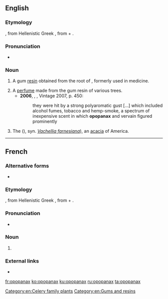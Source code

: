 ==English==
{{rfi|en}}

===Etymology===
{{bor|en|la|opopanax}}, from Hellenistic Greek {{m|grc|ὀποπάναξ}}, from {{der|en|grc|ὀπός|t=vegetable juice}} + {{m|grc|πάναξ|t=any of several plants believed to have medicinal benefits}}.

===Pronunciation===
* {{a|UK}} {{IPA|/əˈpɒpənaks/|lang=en}}

===Noun===
{{en-noun|~|opopanaxes}}

# {{lb|en|obsolete}} A gum [[resin]] obtained from the root of {{taxlink|Opopanax chironium|species|noshow=1|ver=161118}}, formerly used in medicine.
# A [[perfume]] made from the gum resin of various trees.
#* '''2006''', {{w|Thomas Pynchon}}, ''{{w|Against the Day}}'', Vintage 2007, p. 450:
#*: they were hit by a strong polyaromatic gust [...] which included alcohol fumes, tobacco and hemp-smoke, a spectrum of inexpensive scent in which '''opopanax''' and vervain figured prominently
# The {{vern|opopanax tree}} ({{taxlink|Acacia farnesiana|species|noshow=1|ver=161118}}), syn. ''[[Vachellia farnesiana]]''), an [[acacia]] of America.

[[Category:en:Celery family plants]]
[[Category:en:Gums and resins]]

----

==French==

===Alternative forms===
* {{l|fr|opoponax}}

===Etymology===
{{bor|fr|la|opopanax}}, from Hellenistic Greek {{m|grc|ὀποπάναξ}}, from {{der|fr|grc|ὀπός|t=vegetable juice}} + {{m|grc|πάναξ}}.

===Pronunciation===
* {{IPA|/ɔ.pɔ.pa.naks/|lang=fr}}

===Noun===
{{fr-noun|m|opopanax}}

# {{l|en|opopanax}} {{gloss|all meanings}}

===External links===
* {{R:TLFi}}

[[fr:opopanax]]
[[ko:opopanax]]
[[ku:opopanax]]
[[ru:opopanax]]
[[ta:opopanax]]
